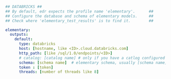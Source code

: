 ```yml Databricks
## DATABRICKS ##
## By default, edr expects the profile name 'elementary'.      ##
## Configure the database and schema of elementary models.     ##
## Check where 'elementary_test_results' is to find it.        ##

elementary:
  outputs:
    default:
      type: databricks
      host: [hostname, like <ID>.cloud.databricks.com]
      http_path: [like /sql/1.0/endpoints/<ID>]
      # catalog: [catalog name] # only if you have a catlog configured in your other profiles
      schema: [schema name]  # elementary schema, usually [schema name]_elementary
      token : [token]
      threads: [number of threads like 8]

```